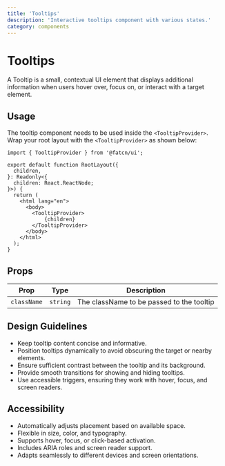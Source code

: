 ```yaml
---
title: 'Tooltips'
description: 'Interactive tooltips component with various states.'
category: components
---
```


# Tooltips

A Tooltip is a small, contextual UI element that displays additional information when users hover over, focus on, or interact with a target element.

## Usage

<ComponentPreview name='tooltip' />

The tooltip component needs to be used inside the `<TooltipProvider>`. Wrap your root layout with 
the `<TooltipProvider>` as shown below:

```tsx
import { TooltipProvider } from '@fatcn/ui';

export default function RootLayout({
  children,
}: Readonly<{
  children: React.ReactNode;
}>) {
  return (
    <html lang="en">
      <body>
        <TooltipProvider>
            {children}
        </TooltipProvider>
      </body>
    </html>
  );
}
```


## Props

| Prop        | Type                                                         | Description                                                |
| ----------- | ------------------------------------------------------------ | ---------------------------------------------------------- |
| `className` | `string`                                                     | The className to be passed to the tooltip                  |

## Design Guidelines

- Keep tooltip content concise and informative.
- Position tooltips dynamically to avoid obscuring the target or nearby elements.
- Ensure sufficient contrast between the tooltip and its background.
- Provide smooth transitions for showing and hiding tooltips.
- Use accessible triggers, ensuring they work with hover, focus, and screen readers.

## Accessibility

- Automatically adjusts placement based on available space.
- Flexible in size, color, and typography.
- Supports hover, focus, or click-based activation.
- Includes ARIA roles and screen reader support.
- Adapts seamlessly to different devices and screen orientations.

